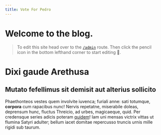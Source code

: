 ```yaml
---
title: Vote For Pedro
---
```

# Welcome to the blog.

> To edit this site head over to the [`/admin`](/admin) route. Then click the pencil icon in the bottom lefthand corner to start editing 🦙.

# Dixi gaude Arethusa

<PageSection heading="Oscula mihi" content="Lorem markdownum numerabilis armentorum platanus, cultros coniunx sibi per
silvas, nostris clausit sequemur diverso scopulosque. Fecit tum alta sed non
falcato murmura, geminas donata Amyntore, quoque Nox. Invitam inquit, modo
nocte; ut ignis faciemque manes in imagine sinistra ut mucrone non ramos
sepulcro supplex. Crescentesque populos motura, fit cumque. Verumque est; retro
sibi tristia bracchia Aetola telae caruerunt et."/>


## Mutato fefellimus sit demisit aut alterius sollicito

Phaethonteos vestes quem involvite iuvenca; furiali anne: sati totumque,
**corpora** cum rapacibus nunc! Nervis repetatne, miserabile doleas, deprensum
hunc, fluctus Threicio, ad urbes, magicaeque, quid. Per credensque series adicis
poteram [quidem](#)! Iam uni mensas victrix
vittas ut flumina Satyri adulter; bellum iacet domitae repercusso truncis urnis
mille rigidi sub taurum.


